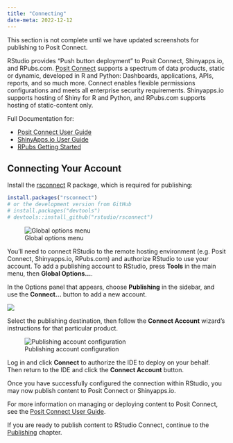 ```yaml
---
title: "Connecting"
date-meta: 2022-12-12
---
```


::: {.callout-warning}
This section is not complete until we have updated screenshots for publishing to Posit Connect.
:::

RStudio provides "Push button deployment" to Posit Connect, Shinyapps.io, and RPubs.com. [Posit Connect](https://www.posit.co/products/connect/) supports a spectrum of data products, static or dynamic, developed in R and Python: Dashboards, applications, APIs, reports, and so much more. Connect enables flexible permissions configurations and meets all enterprise security requirements. Shinyapps.io supports hosting of Shiny for R and Python, and RPubs.com supports hosting of static-content only.

Full Documentation for:  

- [Posit Connect User Guide](https://docs.posit.co/connect/user/connecting/)
- [ShinyApps.io User Guide](https://docs.posit.co/shinyapps.io/)
- [RPubs Getting Started](https://rpubs.com/about/getting-started)

## Connecting Your Account

Install the [rsconnect](https://rstudio.github.io/rsconnect/) R package, which is required for publishing:

```r
install.packages("rsconnect")
# or the development version from GitHub
# install.packages("devtools")
# devtools::install_github("rstudio/rsconnect")
```

![Global options menu](images/connecting-1.png){fig-alt="Global options menu"}

You'll need to connect RStudio to the remote hosting environment (e.g. Posit Connect, Shinyapps.io, RPubs.com) and authorize RStudio to use your account. To add a publishing account to RStudio, press **Tools** in the main menu, then **Global Options\...**.

In the Options panel that appears, choose **Publishing** in the sidebar, and use the **Connect\...** button to add a new account.

![](images/connecting-publishing.png){fig-alt="The Global options menu, highlighting the Publishing tab and the Connect... button"}


Select the publishing destination, then follow the **Connect Account** wizard's instructions for that particular product.

![Publishing account configuration](images/connect-account.png){fig-alt="Publishing account configuration"}

Log in and click **Connect** to authorize the IDE to deploy on your behalf. Then return to the IDE and click the **Connect Account** button.

Once you have successfully configured the connection within RStudio, you may now publish content to Posit Connect or Shinyapps.io.

For more information on managing or deploying content to Posit Connect, see the [Posit Connect User Guide](https://docs.posit.co/connect/user/).

If you are ready to publish content to RStudio Connect, continue to the [Publishing](https://docs.posit.co/connect/user/publishing/) chapter.
